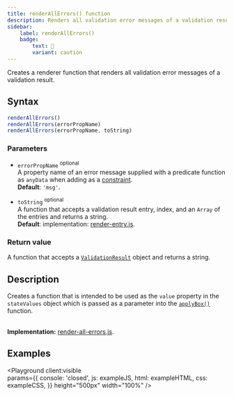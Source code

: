 ```yaml
---
title: renderAllErrors() function
description: Renders all validation error messages of a validation result.
sidebar: 
    label: renderAllErrors()
    badge:
        text: 🧪
        variant: caution
---
```



Creates a renderer function that renders all validation error messages of a validation result.

## Syntax

```js 
renderAllErrors()
renderAllErrors(errorPropName)
renderAllErrors(errorPropName, toString)
```

### Parameters

- `errorPropName` <sup>optional</sup>
<br/> A property name of an error message supplied with a predicate function as `anyData` when adding as a [constraint](/api/validation/instance-methods/constraint/#parameters).
<br/> **Default**: `'msg'`.

- `toString` <sup>optional</sup>
<br/> A function that accepts a validation result entry, index, and an `Array` of the entries and returns a string.
<br/> **Default**: implementation: [render-entry.js](https://github.com/itihon/isomorphic-validation/blob/master/src/helpers/render-entry.js).

### Return value

A function that accepts a [`ValidationResult`](/api/validation-result/) object and returns a string. 

## Description

Creates a function that is intended to be used as the `value` property in the `stateValues` object which is passed as a parameter into the [`applyBox()`](/api/ui/effect-functions/apply-box/#parameters) function.

<br/>**Implementation:** [render-all-errors.js](https://github.com/itihon/isomorphic-validation/blob/master/src/ui/render-all-errors.js).

## Examples

<Playground client:visible  
    params={{
        console: 'closed',
        js: exampleJS,
        html: exampleHTML,
        css: exampleCSS,
    }}
    height="500px"
    width="100%"
/>